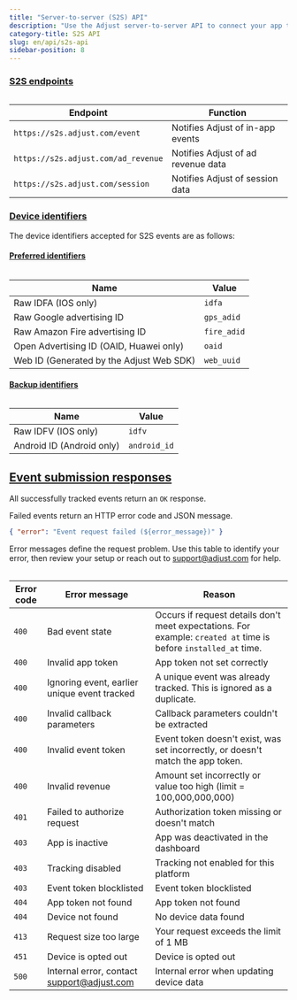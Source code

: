 ```yaml
---
title: "Server-to-server (S2S) API"
description: "Use the Adjust server-to-server API to connect your app to Adjust without changing your app code."
category-title: S2S API
slug: en/api/s2s-api
sidebar-position: 8
---
```


### [S2S endpoints](s2s-endpoints)

<Table>

| Endpoint                            | Function                           |
| ----------------------------------- | ---------------------------------- |
| `https://s2s.adjust.com/event`      | Notifies Adjust of in-app events   |
| `https://s2s.adjust.com/ad_revenue` | Notifies Adjust of ad revenue data |
| `https://s2s.adjust.com/session`    | Notifies Adjust of session data    |

</Table>

### [Device identifiers](device-identifiers)

The device identifiers accepted for S2S events are as follows:

#### [Preferred identifiers](preferred-identifiers)

<Table>

| Name                                     | Value       |
| ---------------------------------------- | ----------- |
| Raw IDFA (IOS only)                      | `idfa`      |
| Raw Google advertising ID                | `gps_adid`  |
| Raw Amazon Fire advertising ID           | `fire_adid` |
| Open Advertising ID (OAID, Huawei only)  | `oaid`      |
| Web ID (Generated by the Adjust Web SDK) | `web_uuid`  |

</Table>

#### [Backup identifiers](backup-identifiers)

<Table>

| Name                      | Value        |
| ------------------------- | ------------ |
| Raw IDFV (IOS only)       | `idfv`       |
| Android ID (Android only) | `android_id` |

</Table>

## [Event submission responses](event-submission-responses)

All successfully tracked events return an `OK` response.

Failed events return an HTTP error code and JSON message.

```json title="Error response"
{ "error": "Event request failed (${error_message})" }
```

Error messages define the request problem. Use this table to identify your error, then review your setup or reach out to support@adjust.com for help.

<Table>

| Error code | Error message                                | Reason                                                                                                           |
| ---------- | -------------------------------------------- | ---------------------------------------------------------------------------------------------------------------- |
| `400`      | Bad event state                              | Occurs if request details don't meet expectations. For example: `created at` time is before `installed_at` time. |
| `400`      | Invalid app token                            | App token not set correctly                                                                                      |
| `400`      | Ignoring event, earlier unique event tracked | A unique event was already tracked. This is ignored as a duplicate.                                              |
| `400`      | Invalid callback parameters                  | Callback parameters couldn't be extracted                                                                        |
| `400`      | Invalid event token                          | Event token doesn't exist, was set incorrectly, or doesn't match the app token.                                  |
| `400`      | Invalid revenue                              | Amount set incorrectly or value too high (limit = 100,000,000,000)                                               |
| `401`      | Failed to authorize request                  | Authorization token missing or doesn't match                                                                     |
| `403`      | App is inactive                              | App was deactivated in the dashboard                                                                             |
| `403`      | Tracking disabled                            | Tracking not enabled for this platform                                                                           |
| `403`      | Event token blocklisted                      | Event token blocklisted                                                                                          |
| `404`      | App token not found                          | App token not found                                                                                              |
| `404`      | Device not found                             | No device data found                                                                                             |
| `413`      | Request size too large                       | Your request exceeds the limit of 1 MB                                                                           |
| `451`      | Device is opted out                          | Device is opted out                                                                                              |
| `500`      | Internal error, contact support@adjust.com   | Internal error when updating device data                                                                         |

</Table>
